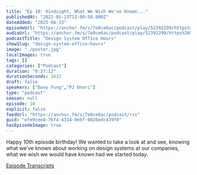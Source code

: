```yaml
---
title: "Ep 10: Hindsight, What We Wish We've Known..."
publishedAt: "2022-05-23T13:00:58.000Z"
dateAdded: "2025-06-13"
episodeUrl: "https://anchor.fm/s/7e0ce6ac/podcast/play/52392299/https%3A%2F%2Fd3ctxlq1ktw2nl.cloudfront.net%2Fstaging%2F2022-4-22%2F23ac0ca0-b37d-0742-2193-24e94fd1a30b.mp3"
audioUrl: "https://anchor.fm/s/7e0ce6ac/podcast/play/52392299/https%3A%2F%2Fd3ctxlq1ktw2nl.cloudfront.net%2Fstaging%2F2022-4-22%2F23ac0ca0-b37d-0742-2193-24e94fd1a30b.mp3"
podcastTitle: "Design System Office Hours"
showSlug: "design-system-office-hours"
image: "./poster.jpg"
localImages: true
tags: []
categories: ["Podcast"]
duration: "0:27:12"
durationSeconds: 1632
draft: false
speakers: ["Davy Fung","PJ Onori"]
type: "podcast"
season: null
episode: 10
explicit: false
feedUrl: "https://anchor.fm/s/7e0ce6ac/podcast/rss"
guid: "efe9cee8-76f4-4314-9ebf-6826edc439f0"
hasEpisodeImage: true
---
```

Happy 10th episode birthday! We wanted to take a look at and see, knowing what we've known about working on design systems at our companies, what we wish we would have known had we started today.

[Episode Transcripts](https://docs.google.com/document/d/1eBPOj7pQJBKCsc4uWlMM1XwwfTOLiK7Av_qEbwu2F_M/edit?usp=sharing)
